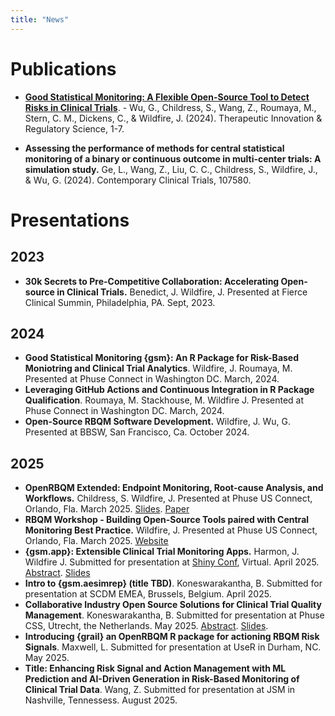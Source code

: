 ```yaml
---
title: "News"
---
```


# Publications

- **[Good Statistical Monitoring: A Flexible Open-Source Tool to Detect Risks in Clinical Trials](https://link.springer.com/article/10.1007/s43441-024-00651-4)**. - Wu, G., Childress, S., Wang, Z., Roumaya, M., Stern, C. M., Dickens, C., & Wildfire, J. (2024). Therapeutic Innovation & Regulatory Science, 1-7.

- **Assessing the performance of methods for central statistical monitoring of a binary or continuous outcome in multi-center trials: A simulation study.** Ge, L., Wang, Z., Liu, C. C., Childress, S., Wildfire, J., & Wu, G. (2024). Contemporary Clinical Trials, 107580.

# Presentations 

## 2023

- **30k Secrets to Pre-Competitive Collaboration: Accelerating Open-source in Clinical Trials.** Benedict, J. Wildfire, J. Presented at Fierce Clinical Summin, Philadelphia, PA. Sept, 2023. 

## 2024 

- **Good Statistical Monitoring {gsm}: An R Package for Risk-Based Moniotring and Clinical Trial Analytics**. Wildfire, J. Roumaya, M. Presented at Phuse Connect in Washington DC. March, 2024. 
- **Leveraging GitHub Actions and Continuous Integration in R Package Qualification**. Roumaya, M. Stackhouse, M. Wildfire J. Presented at Phuse Connect in Washington DC. March, 2024. 
- **Open-Source RBQM Software Development.** Wildfire, J. Wu, G. Presented at BBSW, San Francisco, Ca. October 2024. 

## 2025

- **OpenRBQM Extended: Endpoint Monitoring, Root-cause Analysis, and Workflows.** Childress, S. Wildfire, J. Presented at Phuse US Connect, Orlando, Fla. March 2025. [Slides](). [Paper]()
- **RBQM Workshop - Building Open-Source Tools paired with Central Monitoring Best Practice.** Wildfire, J. Presented at Phuse US Connect, Orlando, Fla. March 2025. [Website](https://github.com/OpenRBQM/PhuseConnect25)
- **{gsm.app}: Extensible Clinical Trial Monitoring Apps.** Harmon, J. Wildfire J. Submitted for presentation at [Shiny Conf](https://www.shinyconf.com/), Virtual. April 2025. [Abstract](). [Slides]()
- **Intro to {gsm.aesimrep} (title TBD)**.  Koneswarakantha, B. Submitted for presentation at SCDM EMEA, Brussels, Belgium. April 2025.
- **Collaborative Industry Open Source Solutions for Clinical Trial Quality Management**. Koneswarakantha, B. Submitted for presentation at Phuse CSS, Utrecht, the Netherlands. May 2025.  [Abstract](). [Slides]().
- **Introducing {grail} an OpenRBQM R package for actioning RBQM Risk Signals**. Maxwell, L. Submitted for presentation at UseR in Durham, NC. May 2025. 
- **Title: Enhancing Risk Signal and Action Management with ML Prediction and AI-Driven Generation in Risk-Based Monitoring of Clinical Trial Data**. Wang, Z. Submitted for presentation at JSM in Nashville, Tennessess. August 2025. 

